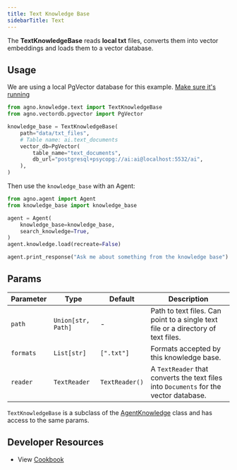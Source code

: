 ```yaml
---
title: Text Knowledge Base
sidebarTitle: Text
---
```


The **TextKnowledgeBase** reads **local txt** files, converts them into vector embeddings and loads them to a vector database.

## Usage

<Note>

We are using a local PgVector database for this example. [Make sure it's running](https://docs.agno.com/vectordb/pgvector)

</Note>

```python knowledge_base.py
from agno.knowledge.text import TextKnowledgeBase
from agno.vectordb.pgvector import PgVector

knowledge_base = TextKnowledgeBase(
    path="data/txt_files",
    # Table name: ai.text_documents
    vector_db=PgVector(
        table_name="text_documents",
        db_url="postgresql+psycopg://ai:ai@localhost:5532/ai",
    ),
)
```

Then use the `knowledge_base` with an Agent:

```python agent.py
from agno.agent import Agent
from knowledge_base import knowledge_base

agent = Agent(
    knowledge_base=knowledge_base,
    search_knowledge=True,
)
agent.knowledge.load(recreate=False)

agent.print_response("Ask me about something from the knowledge base")
```

## Params

| Parameter | Type               | Default        | Description                                                                           |
| --------- | ------------------ | -------------- | ------------------------------------------------------------------------------------- |
| `path`    | `Union[str, Path]` | -              | Path to text files. Can point to a single text file or a directory of text files.     |
| `formats` | `List[str]`        | `[".txt"]`     | Formats accepted by this knowledge base.                                              |
| `reader`  | `TextReader`       | `TextReader()` | A `TextReader` that converts the text files into `Documents` for the vector database. |

`TextKnowledgeBase` is a subclass of the [AgentKnowledge](/reference/knowledge/base) class and has access to the same params.

## Developer Resources

- View [Cookbook](https://github.com/agno-agi/agno/blob/main/cookbook/agent_concepts/knowledge/text_kb.py)
